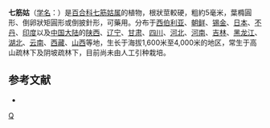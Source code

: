 {{Speciesbox 
| taxon = Clintonia udensis
| authority = Trautv. et Mey.
| image = Clintonia udensis Tsubameomoto in Hakusan 2010-6-11.jpg
}}
'''七筋姑'''（[[学名|学名]]：{{lang|la|''Clintonia udensis''}}）是[[百合科|百合科]][[七筋姑属|七筋姑属]]的植物，根狀莖較硬，粗約5毫米，葉橢圓形、倒卵狀矩圓形或倒披針形，可藥用。分布于[[西伯利亚|西伯利亚]]、[[朝鲜|朝鲜]]、[[锡金|锡金]]、[[日本|日本]]、[[不丹|不丹]]、[[印度|印度]]以及[[中国大陆|中国大陆]]的[[陕西|陕西]]、[[辽宁|辽宁]]、[[甘肃|甘肃]]、[[四川|四川]]、[[河北|河北]]、[[河南|河南]]、[[吉林|吉林]]、[[黑龙江|黑龙江]]、[[湖北|湖北]]、[[云南|云南]]、[[西藏|西藏]]、[[山西|山西]]等地，生长于海拔1,600米至4,000米的地区，常生于高山疏林下及阴坡疏林下，目前尚未由人工引种栽培。

== 参考文献 ==
<div class="references-small">
* {{cite web| url =http://www.bioinfo.cn/db05/KmzwSpecies.php?action=view&id=25295| title =七筋姑| work =《中国高等植物数据库全库》| publisher =中国科学院微生物研究所| author =昆明植物研究所| accessdate =2009-02-19| deadurl =yes| archiveurl =https://web.archive.org/web/20160305035529/http://www.bioinfo.cn/db05/KmzwSpecies.php?action=view&id=25295| archivedate =2016-03-05}}
</div>

{{commonscat|Clintonia udensis}}
{{Taxonbar|from=Q4121066}}

[[Category:七筋姑属|Q]]